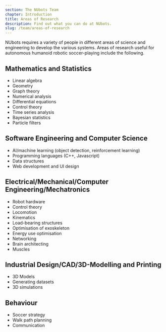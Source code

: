 ```yaml
---
section: The NUbots Team
chapter: Introduction
title: Areas of Research
description: Find out what you can do at NUbots.
slug: /team/areas-of-research
---
```


NUbots requires a variety of people in different areas of science and engineering to develop the various systems. Areas of research useful for autonomous humanoid robotic soccer-playing include the following.

## Mathematics and Statistics

- Linear algebra
- Geometry
- Graph theory
- Numerical analysis
- Differential equations
- Control theory
- Time series analysis
- Bayesian statistics
- Particle filters

## Software Engineering and Computer Science

- AI/machine learning (object detection, reinforcement learning)
- Programming languages (C++, Javascript)
- Data structures
- Web development and UI design

## Electrical/Mechanical/Computer Engineering/Mechatronics

- Robot hardware
- Control theory
- Locomotion
- Kinematics
- Load-bearing structures
- Optimisation of exoskeleton
- Energy use optimisation
- Networking
- Brain architecting
- Muscles

## Industrial Design/CAD/3D-Modelling and Printing

- 3D Models
- Generating datasets
- 3D simulations

## Behaviour

- Soccer strategy
- Walk path planning
- Communication
